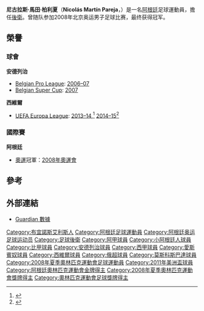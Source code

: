 {{noteta
|G1=laliga
|G2=UEFA
|G3=南美球會
|G4=Football
|T=zh-hans:尼古拉斯·帕雷哈;zh-hk:尼古拉斯·柏利夏;zh-tw:尼古拉斯·帕雷哈;
|1=zh-hans:帕雷哈;zh-hk:柏利夏;zh-tw:帕雷哈;
|2=zh-hans:马丁;zh-hk:馬田;zh-tw:馬丁;
|3=zh-cn:阿特拉斯; zh-tw:阿特拉斯; zh-hk:阿特拿斯;
}}
{{Football player infobox
 | playername = 尼古拉斯·柏利夏<br>''Nicolás Pareja''
 | image = [[File:NicoPareja.jpg|200px]]
 | fullname = Nicolás Martín Pareja   
 | height =  {{height|m=1.81}} 
 | nickname = 
 | dateofbirth =   {{birth date and age|1984|1|19}}
 | cityofbirth = [[布宜諾斯艾利斯|布宜諾斯艾利斯]] 
 | countryofbirth = [[阿根廷|阿根廷]]
| currentclub =
| clubnumber = 
 | position = [[後衛_(足球)|後衛]]
 | youthyears1    =
 | youthclubs1    =
 | years1         = 2004–2006
 | clubs1         = [[阿根廷青年|小阿根廷人]]
 | caps1          = 53
 | goals1         = 2
 | years2         = 2006–2008
 | clubs2         = [[安德烈治|安德烈治]]
 | caps2          = 51
 | goals2         = 1
 | years3         = 2008–2010
 | clubs3         = [[愛斯賓奴|愛斯賓奴]]
 | caps3          = 58
 | goals3         = 3
 | years4         = 2010–2014
 | clubs4         = [[莫斯科斯巴达克足球俱乐部|莫斯科斯巴达克]]
 | caps4          = 47
 | goals4         = 4
 | years5         = 2013–2014
 | clubs5         = → [[西維爾足球會|西維爾]]
 | caps5          = 25
 | goals5         = 0
 | years6         = 2014–2018
 | clubs6         = [[西維爾足球會|西維爾]]
 | caps6          = 60
 | goals6         = 2
| years7 = 2018–2019 | clubs7 = [[阿特拉斯足球俱樂部|阿特拉斯]] | caps7 = 3 | goals7 = 0
 | nationalyears1 = 2008
 | nationalteam1  = [[阿根廷23歲以下國家足球隊|阿根廷U23]]
 | nationalcaps1  = 5
 | nationalgoals1 = 0  
| nationalyears2 = 2010 | nationalteam2 = [[阿根廷國家足球隊|阿根廷]] | nationalcaps2 = 1 | nationalgoals2 = 0 
 | medaltemplates = 
 | pcupdate = 2018年8月25日
 | ntupdate = 2010年11月19日
}}{{中文譯名
| english    = Nicolás '''Pareja'''
| putonghua  = 佩雷贾<br>帕雷哈
| taiwan     = 佩雷賈
| cantonese  = 柏利夏<small>（[[香港有線電視體育平台|有線電視]]）</small><br>柏利查
|}}
{{MedalTop}}
{{MedalCountry|{{ARG}}}}
{{MedalSport | 男子[[足球|足球]]}}
{{MedalGold | [[2008年夏季奧林匹克運動會|2008年北京]] | [[2008年夏季奧林匹克運動會男子足球比賽|隊際]]}}
{{MedalBottom}}

'''尼古拉斯·馬田·柏利夏'''（'''Nicolás Martín Pareja'''，{{bd|1984年|1月19日|catidx=Pareja, Nicolas}}）是一名[[阿根廷|阿根廷]]足球運動員，擔任[[後衛_(足球)|後衛]]。曾随队参加2008年北京奥运男子足球比赛，最终获得冠军。

==榮譽==
===球會===
'''安德列治'''
*[[Belgian_Pro_League|Belgian Pro League]]: [[2006–07_Belgian_First_Division|2006–07]]
*[[Belgian_Super_Cup|Belgian Super Cup]]: [[2007_Belgian_Super_Cup|2007]]

'''西維爾'''
*[[UEFA_Europa_League|UEFA Europa League]]: [[2013–14_UEFA_Europa_League|2013–14]],<ref>{{cite web|url=http://www.uefa.com/uefaeuropaleague/season=2014/matches/round=2000474/match=2012680/postmatch/report/index.html#spot+sevilla+leave+benfica+dreams+tatters|title=Spot-on Sevilla leave Benfica dreams in tatters|publisher=UEFA|last=Atkin|first=John|date=14 May 2014|access-date=23 February 2015|archive-date=2016-03-11|archive-url=https://web.archive.org/web/20160311065953/http://www.uefa.com/uefaeuropaleague/season=2014/matches/round=2000474/match=2012680/postmatch/report/index.html#spot+sevilla+leave+benfica+dreams+tatters|dead-url=no}}</ref> [[2014–15_UEFA_Europa_League|2014–15]]<ref>{{cite web|url=https://www.bbc.com/sport/football/32908634|title=Dnipropetrovsk 2–3 Sevilla|publisher=BBC Sport|last=Rose|first=Gary|date=27 May 2015|access-date=13 October 2020|archive-date=2020-08-13|archive-url=https://web.archive.org/web/20200813185016/https://www.bbc.com/sport/football/32908634|dead-url=no}}</ref>

===國際賽===
'''阿根廷'''
* [[奧運|奧運]]冠軍：[[2008年奧運會|2008年奧運會]]

== 參考 ==
{{reflist|2}}

==外部連結==
*[https://web.archive.org/web/20080917155040/http://touchline.onthespot.co.uk/guardian/StatsCentre.asp?Lang=0&CTID=6&CPID=10&pStr=Player&PLID=187706&TEID=323 Guardian 數據]

{{2008年奧運會男子足球阿根廷參賽名單}}
{{2011年美洲國家盃足球賽阿根廷參賽名單}}

{{DEFAULTSORT:Pareja, Nicolas}}
[[Category:布宜諾斯艾利斯人|Category:布宜諾斯艾利斯人]]
[[Category:阿根廷足球運動員|Category:阿根廷足球運動員]]
[[Category:阿根廷奥运足球运动员|Category:阿根廷奥运足球运动员]]
[[Category:足球後衛|Category:足球後衛]]
[[Category:阿甲球員|Category:阿甲球員]]
[[Category:小阿根廷人球員|Category:小阿根廷人球員]]
[[Category:比甲球員|Category:比甲球員]]
[[Category:安德列治球員|Category:安德列治球員]]
[[Category:西甲球員|Category:西甲球員]]
[[Category:愛斯賓奴球員|Category:愛斯賓奴球員]]
[[Category:西維爾球員|Category:西維爾球員]]
[[Category:俄超球員|Category:俄超球員]]
[[Category:莫斯科斯巴達球員|Category:莫斯科斯巴達球員]]
[[Category:2008年夏季奧林匹克運動會足球運動員|Category:2008年夏季奧林匹克運動會足球運動員]]
[[Category:2011年美洲盃球員|Category:2011年美洲盃球員]]
[[Category:阿根廷奧林匹克運動會金牌得主|Category:阿根廷奧林匹克運動會金牌得主]]
[[Category:2008年夏季奧林匹克運動會獎牌得主|Category:2008年夏季奧林匹克運動會獎牌得主]]
[[Category:奧林匹克運動會足球獎牌得主|Category:奧林匹克運動會足球獎牌得主]]